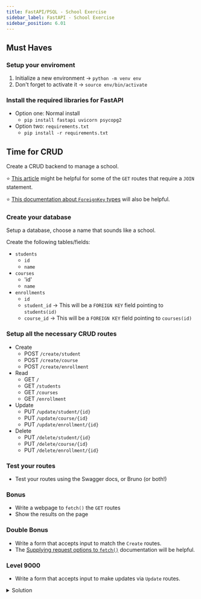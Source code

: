 ```yaml
---
title: FastAPI/PSQL - School Exercise
sidebar_label: FastAPI - School Exercise
sidebar_position: 6.01
---
```


## Must Haves

### Setup your enviroment

1. Initialize a new environment -> `python -m venv env`
2. Don't forget to activate it  -> `source env/bin/activate`

### Install the required libraries for FastAPI

- Option one: Normal install
  - `pip install fastapi uvicorn psycopg2`
- Option two: `requirements.txt`
  - `pip install -r requirements.txt`

## Time for CRUD

Create a CRUD backend to manage a school.

:star: [This article](https://www.tutorialspoint.com/sqlalchemy/sqlalchemy_orm_working_with_joins.htm) might be helpful for some of the `GET` routes that require a `JOIN` statement.

:star: [This documentation about `ForeignKey` types](https://docs.sqlalchemy.org/en/20/core/constraints.html#defining-foreign-keys) will also be helpful.

### Create your database

Setup a database, choose a name that sounds like a school.

Create the following tables/fields:

- `students`
  - `id`
  - `name`
- `courses`
  - 'id'
  - `name`
- `enrollments`
  - `id`
  - `student_id` -> This will be a `FOREIGN KEY` field pointing to `students(id)`
  - `course_id`  -> This will be a `FOREIGN KEY` field pointing to `courses(id)`

### Setup all the necessary CRUD routes

- Create
  - POST `/create/student`
  - POST `/create/course`
  - POST `/create/enrollment`
- Read
  - GET `/`
  - GET `/students`
  - GET `/courses`
  - GET `/enrollment`
- Update
  - PUT `/update/student/{id}`
  - PUT `/update/course/{id}`
  - PUT `/update/enrollment/{id}`
- Delete
  - PUT `/delete/student/{id}`
  - PUT `/delete/course/{id}`
  - PUT `/delete/enrollment/{id}`

### Test your routes

- Test your routes using the Swagger docs, or Bruno (or both!)

### Bonus

- Write a webpage to `fetch()` the `GET` routes
- Show the results on the page

### Double Bonus

- Write a form that accepts input to match the `Create` routes.
- The [Supplying request options to `fetch()`](https://developer.mozilla.org/en-US/docs/Web/API/Fetch_API/Using_Fetch#supplying_request_options) documentation will be helpful.

### Level 9000

- Write a form that accepts input to make updates via `Update` routes.

<details>
<summary>Solution</summary>
```python
# db.py
from sqlalchemy import create_engine
from sqlalchemy.engine import URL
from sqlalchemy.orm import sessionmaker


url = URL.create(
    drivername="postgresql",
    username=[your username],
    password=[your password, or empty string],
    host="localhost",
    database=[your database name],
    port=5432
)

engine = create_engine(url)
Session = sessionmaker(bind=engine)
session = Session()

# models.py
from sqlalchemy import Column, Integer, String, Date, ForeignKey
from sqlalchemy.orm import declarative_base
from db import engine

Base = declarative_base()


class Students(Base):
    __tablename__ = "students"

    id = Column(Integer, primary_key=True)
    name = Column(String)


class Courses(Base):
    __tablename__ = "courses"

    id = Column(Integer, primary_key=True)
    name = Column(String)

class Enrollments(Base):
    __tablename__ = "enrollments"

    id = Column(Integer, primary_key=True)
    student_id = Column(ForeignKey("students.id"))
    course_id = Column(ForeignKey("courses.id"))
    enrollment_date = Column(Date)


Base.metadata.create_all(engine)

# main.py
from fastapi import FastAPI
from fastapi.responses import JSONResponse
from fastapi.middleware.cors import CORSMiddleware
from datetime import date

# Import our tools
# This is the database connection file
from db import session

# These are our models
from models import Students, Enrollments, Courses

app = FastAPI()

# Setup our origins...
# ...for now it's just our local environments
origins = [
    "http://localhost",
    "http://localhost:3000",
]

# Add the CORS middleware...
# ...this will pass the proper CORS headers
# https://fastapi.tiangolo.com/tutorial/middleware/
# https://fastapi.tiangolo.com/tutorial/cors/
app.add_middleware(
    CORSMiddleware,
    allow_origins=origins,
    allow_credentials=True,
    allow_methods=["*"],
    allow_headers=["*"],
)


@app.get("/")
def home():
    return {"message": "Root Route"}


@app.get('/courses')
def get_courses():
    courses = session.query(Courses)
    return courses.all()


@app.get('/students')
def get_students():
    students = session.query(Students)
    return students.all()


@app.get('/enrollments')
def get_enrollments():
    enrollments = session.query(Enrollments, Students, Courses).join(
        Students, Students.id == Enrollments.student_id).join(Courses, Courses.id == Enrollments.course_id)

    # We can't just return the all() value...
    # ...all() will return a series of tuples, containing a instance of each class.
    # But, we can assign it to a variable...
    all_enrollments = enrollments.all()

    # ...then we can use a for loop to make a list
    # conventional syntax
    enrollments_list = []
    for enrollment in all_enrollments:
        enrollment_dict = {
            "enrollment_id": enrollment.Enrollments.id,
            "student_name": enrollment.Students.name,
            "course_name": enrollment.Courses.name,
        }
        enrollments_list.append(enrollment_dict)

    # alternative method, using list comprehension syntax
    # enrollments_list = [
    #     {
    #         "enrollment_id": enrollment.Enrollments.id,
    #         "student_name": enrollment.Students.name,
    #         "course_name": enrollment.Courses.name,
    #     }
    #     for enrollment in enrollments
    # ]

    # We can return the list we built above
    return enrollments_list


@app.post('/students/add')
async def add_student(name: str):
    student = Students(name=name)
    session.add(student)
    session.commit()
    return {"Student Added": student.name}


@app.post('/courses/add')
async def add_course(name: str):
    course = Courses(name=name)
    session.add(course)
    session.commit()
    return {"Course Added": course.name}


@app.post('/enrollments/add')
async def add_enrollment(student_id: int, course_id: int, enrollment_date: date):
    enrollment = Enrollments(student_id=student_id, course_id=course_id, enrollment_date=enrollment_date)
    session.add(enrollment)
    session.commit()
    return {"message": "Enrollment Added"}


@app.put('/students/update')
async def add_student(id: int, name: str):
    student = session.query(Student).filter(Student.id == id).first()
    if student is not None:
        student.name = name
        session.add(student)
        session.commit()
        return {"Student Updated": student.name}
    else:
        return {"message": "User ID not found"}


@app.put('/courses/update')
async def add_course(id: int, name: str):
    course = session.query(Courses).filter(Courses.id == id).first()
    if course is not None:
        course.name = name
        session.add(course)
        session.commit()
        return {"Course Updated": course.name}
    else:
        return {"message": "Course ID not found"}

```
</details>